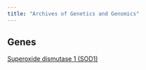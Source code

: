 ```yaml
---
title: "Archives of Genetics and Genomics"
---
```


## Genes
[Superoxide dismutase 1 (SOD1)]({{< var ref-sod1 >}})